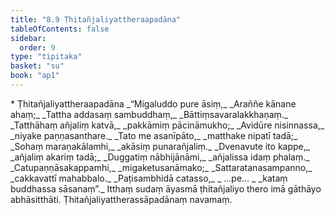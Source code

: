 ```yaml
---
title: "8.9 Ṭhitañjaliyattheraapadāna"
tableOfContents: false
sidebar:
  order: 9
type: "tipitaka"
basket: "su"
book: "ap1"
---
```



<DynamicBreadcrumb />

<Paragraph type="center" book="ap1">
* Ṭhitañjaliyattheraapadāna
</Paragraph>

<Division number="42" book="ap1" bookNo="20" page="136">

<Paragraph number="1646" type="verses" book="ap1">
_“Migaluddo pure āsiṃ,_  
_Araññe kānane ahaṃ;_  
_Tattha addasaṃ sambuddhaṃ,_  
_Bāttiṃsavaralakkhaṇaṃ._  

</Paragraph>

</Division>
<Division number="43" book="ap1" bookNo="20" page="136">

<Paragraph number="1647" type="verses" book="ap1">
_Tatthāhaṃ añjaliṃ katvā,_  
_pakkāmiṃ pācināmukho;_  
_Avidūre nisinnassa,_  
_niyake paṇṇasanthare._  

</Paragraph>

</Division>
<Division number="44" book="ap1" bookNo="20" page="136">

<Paragraph number="1648" type="verses" book="ap1">
_Tato me asanīpāto,_  
_matthake nipatī tadā;_  
_Sohaṃ maraṇakālamhi,_  
_akāsiṃ punarañjaliṃ._  

</Paragraph>

</Division>
<Division number="45" book="ap1" bookNo="20" page="136">

<Paragraph number="1649" type="verses" book="ap1">
_Dvenavute ito kappe,_  
_añjaliṃ akariṃ tadā;_  
_Duggatiṃ nābhijānāmi,_  
_añjalissa idaṃ phalaṃ._  

</Paragraph>

</Division>
<Division number="46" book="ap1" bookNo="20" page="136">

<Paragraph number="1650" type="verses" book="ap1">
_Catupaṇṇāsakappamhi,_  
_migaketusanāmako;_  
_Sattaratanasampanno,_  
_cakkavattī mahabbalo._  

</Paragraph>

</Division>
<Division number="47" book="ap1" bookNo="20" page="136">

<Paragraph number="1651" type="verses" book="ap1">
_Paṭisambhidā catasso,_  
_ …pe… _  
_kataṃ buddhassa sāsanaṃ”._  

</Paragraph>

<Paragraph number="1652" book="ap1">
Itthaṃ sudaṃ āyasmā ṭhitañjaliyo thero imā gāthāyo abhāsitthāti.

</Paragraph>
</Division>

<Paragraph number="1653" type="center" book="ap1">
Ṭhitañjaliyattherassāpadānaṃ navamaṃ.
</Paragraph>